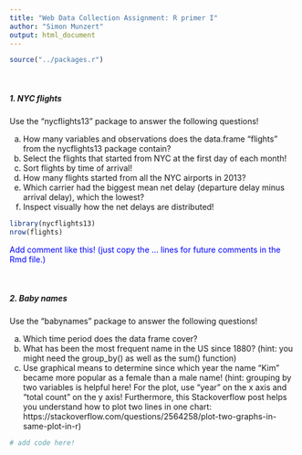```yaml
---
title: "Web Data Collection Assignment: R primer I"
author: "Simon Munzert"
output: html_document
---
```



```r
source("../packages.r")
```


<br>

##### 1. NYC flights

Use the "nycflights13" package to answer the following questions!

a. How many variables and observations does the data.frame "flights" from the nycflights13 package contain?
b. Select the flights that started from NYC at the first day of each month!
c. Sort flights by time of arrival!
d. How many flights started from all the NYC airports in 2013?
e. Which carrier had the biggest mean net delay (departure delay minus arrival delay), which the lowest?
f. Inspect visually how the net delays are distributed!

```r
library(nycflights13)
nrow(flights)
```

<span style="color:blue">
Add comment like this! (just copy the <span>...</span> lines for future comments in the Rmd file.)
</span>


<br>

##### 2. Baby names

Use the "babynames" package to answer the following questions!

a. Which time period does the data frame cover?
b. What has been the most frequent name in the US since 1880? (hint: you might need the group_by() as well as the sum() function)
c. Use graphical means to determine since which year the name "Kim" became more popular as a female than a male name! (hint: grouping by two variables is helpful here! For the plot, use "year" on the x axis and "total count" on the y axis! Furthermore, this Stackoverflow post helps you understand how to plot two lines in one chart: https://stackoverflow.com/questions/2564258/plot-two-graphs-in-same-plot-in-r)

```r
# add code here!
```


